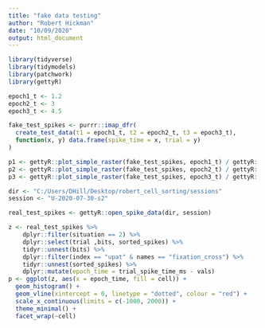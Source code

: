 ```yaml
---
title: "fake data testing"
author: "Robert Hickman"
date: "10/09/2020"
output: html_document
---
```


```r
library(tidyverse)
library(tidymodels)
library(patchwork)
library(gettyR)

```

```r
epoch1_t <- 1.2
epoch2_t <- 3
epoch3_t <- 4.5

fake_test_spikes <- purrr::imap_dfr(
  create_test_data(t1 = epoch1_t, t2 = epoch2_t, t3 = epoch3_t), 
  function(x, y) data.frame(spike_time = x, trial = y)
)
```

```r
p1 <- gettyR::plot_simple_raster(fake_test_spikes, epoch1_t) / gettyR::plot_simple_firing_rate(fake_test_spikes, epoch1_t)
p2 <- gettyR::plot_simple_raster(fake_test_spikes, epoch2_t) / gettyR::plot_simple_firing_rate(fake_test_spikes, epoch2_t)
p3 <- gettyR::plot_simple_raster(fake_test_spikes, epoch3_t) / gettyR::plot_simple_firing_rate(fake_test_spikes, epoch3_t)

```

```r
dir <- "C:/Users/DHill/Desktop/robert_cell_sorting/sessions"
session <- "U-2020-07-30-s2"

real_test_spikes <- gettyR::open_spike_data(dir, session) 

z <- real_test_spikes %>%
    dplyr::filter(situation == 2) %>%
    dplyr::select(trial ,bits, sorted_spikes) %>%
    tidyr::unnest(bits) %>%
    dplyr::filter(index == "upat" & names == "fixation_cross") %>%
    tidyr::unnest(sorted_spikes) %>%
    dplyr::mutate(epoch_time = trial_spike_time_ms - vals)
p <- ggplot(z, aes(x = epoch_time, fill = cell)) +
  geom_histogram() +
  geom_vline(xintercept = 0, linetype = "dotted", colour = "red") +
  scale_x_continuous(limits = c(-1000, 2000)) +
  theme_minimal() +
  facet_wrap(~cell)
```

